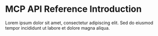 # MCP API Reference Introduction

Lorem ipsum dolor sit amet, consectetur adipiscing elit. Sed do eiusmod tempor incididunt ut labore et dolore magna aliqua.
